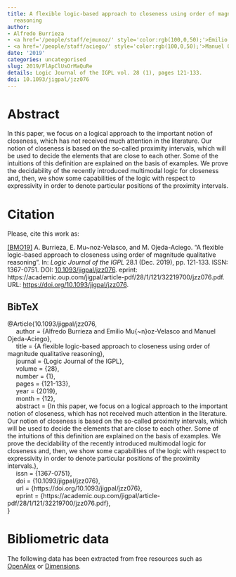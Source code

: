 ```yaml
---
title: A flexible logic-based approach to closeness using order of magnitude qualitative
  reasoning
author:
- Alfredo Burrieza
- <a href='/people/staff/ejmunoz/' style='color:rgb(100,0,50);'>Emilio Muñoz Velasco</a>
- <a href='/people/staff/aciego/' style='color:rgb(100,0,50);'>Manuel Ojeda-Aciego</a>
date: '2019'
categories: uncategorised
slug: 2019/FlApClUsOrMaQuRe
details: Logic Journal of the IGPL vol. 28 (1), pages 121-133.
doi: 10.1093/jigpal/jzz076
---
```




# Abstract


In this paper, we focus on a logical approach to the important notion of closeness, which has not received much attention in the literature. Our notion of closeness is based on the so-called proximity intervals, which will be used to decide the elements that are close to each other. Some of the intuitions of this definition are explained on the basis of examples. We prove the decidability of the recently introduced multimodal logic for closeness and, then, we show some capabilities of the logic with respect to expressivity in order to denote particular positions of the proximity intervals.








# Citation
Please, cite this work as:


<a name=bib-101093jigpaljzz076></a>[[BMO19]](#cite-101093jigpaljzz076) A. Burrieza, E. Mu~noz-Velasco, and M. Ojeda-Aciego. “A flexible logic-based approach to closeness using order of magnitude qualitative reasoning”. In: _Logic Journal of the IGPL_ 28.1 (Dec. 2019), pp. 121-133. ISSN: 1367-0751. DOI: [10.1093/jigpal/jzz076](https://doi.org/10.1093%2Fjigpal%2Fjzz076). eprint: https://academic.oup.com/jigpal/article-pdf/28/1/121/32219700/jzz076.pdf. URL: [https://doi.org/10.1093/jigpal/jzz076](https://doi.org/10.1093/jigpal/jzz076).

::: {.callout-note appearance="minimal" collapse=true}

## BibTeX

@Article{10.1093/jigpal/jzz076,<br>&nbsp;&nbsp;&nbsp;&nbsp;  author = {Alfredo Burrieza and Emilio Mu{\~n}oz-Velasco and Manuel Ojeda-Aciego},<br>&nbsp;&nbsp;&nbsp;&nbsp;  title = {A flexible logic-based approach to closeness using order of magnitude qualitative reasoning},<br>&nbsp;&nbsp;&nbsp;&nbsp;  journal = {Logic Journal of the IGPL},<br>&nbsp;&nbsp;&nbsp;&nbsp;  volume = {28},<br>&nbsp;&nbsp;&nbsp;&nbsp;  number = {1},<br>&nbsp;&nbsp;&nbsp;&nbsp;  pages = {121-133},<br>&nbsp;&nbsp;&nbsp;&nbsp;  year = {2019},<br>&nbsp;&nbsp;&nbsp;&nbsp;  month = {12},<br>&nbsp;&nbsp;&nbsp;&nbsp;  abstract = {In this paper, we focus on a logical approach to the important notion of closeness, which has not received much attention in the literature. Our notion of closeness is based on the so-called proximity intervals, which will be used to decide the elements that are close to each other. Some of the intuitions of this definition are explained on the basis of examples. We prove the decidability of the recently introduced multimodal logic for closeness and, then, we show some capabilities of the logic with respect to expressivity in order to denote particular positions of the proximity intervals.},<br>&nbsp;&nbsp;&nbsp;&nbsp;  issn = {1367-0751},<br>&nbsp;&nbsp;&nbsp;&nbsp;  doi = {10.1093/jigpal/jzz076},<br>&nbsp;&nbsp;&nbsp;&nbsp;  url = {https://doi.org/10.1093/jigpal/jzz076},<br>&nbsp;&nbsp;&nbsp;&nbsp;  eprint = {https://academic.oup.com/jigpal/article-pdf/28/1/121/32219700/jzz076.pdf},<br>}

:::



# Bibliometric data


The following data has been extracted from free resources such as [OpenAlex](https://openalex.org/) or [Dimensions](https://app.dimensions.ai/).

<div style="display: flex; justify-content: center; align-items: center; height: 100%;">
<span class="__dimensions_badge_embed__" data-doi="10.1093/jigpal/jzz076" data-legend="always"></span></div><script async src="https://badge.dimensions.ai/badge.js" charset="utf-8"></script>

<div style="display: flex; justify-content: center; align-items: center; height: 100%;">
<a href="https://plu.mx/plum/a/?doi=10.1093/jigpal/jzz076" class="plumx-details" data-site="plum" data-hide-when-empty="true">A flexible logic-based approach to closeness using order of magnitude qualitative reasoning</a></div>


## Cites

The following graph plots the number of cites received by this work from its publication, on a yearly basis.

```r
#| echo: false
#| results: asis
#| warning: false
#| message: false
source(here::here('scripts', 'manage_publications.R'))
df <- readRDS('citation_history.rds')
plot_citation_history(df)
```



## Papers citing this work

The following is a non-exhaustive list of papers that cite this work:


<a name=bib-Barreno_2021></a>[[1]](#cite-Barreno_2021) F. Barreno, M. G. Romana, and M. Santos. “Fuzzy expert system for road type identification and risk assessment of conventional two‐lane roads”. In: _Expert Systems_ 39.9 (Sep. 2021). ISSN: 1468-0394. DOI: [10.1111/exsy.12837](https://doi.org/10.1111%2Fexsy.12837). URL: [http://dx.doi.org/10.1111/exsy.12837](http://dx.doi.org/10.1111/exsy.12837).

<a name=bib-Barreno_2020></a>[[2]](#cite-Barreno_2020) F. Barreno, M. Santos, and M. G. Romana. “Fuzzy-Logic Based Identification of Conventional Two-Lane Roads”. In: _15th International Conference on Soft Computing Models in Industrial and Environmental Applications (SOCO 2020)_. Springer International Publishing, Aug. 2020, p. 418–428. ISBN: 9783030578022. DOI: [10.1007/978-3-030-57802-2_40](https://doi.org/10.1007%2F978-3-030-57802-2_40). URL: [http://dx.doi.org/10.1007/978-3-030-57802-2_40](http://dx.doi.org/10.1007/978-3-030-57802-2_40).

